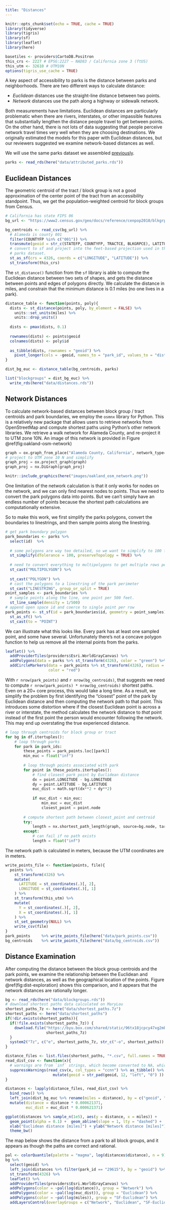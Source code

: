 ```yaml
---
title: "Distances"
---
```


```r
knitr::opts_chunk$set(echo = TRUE, cache = TRUE)
library(tidyverse)
library(tigris)
library(sf)
library(leaflet)
library(here)

basetiles <- providers$CartoDB.Positron
this_crs <- 2227 # EPSG:2227 – NAD83 / California zone 3 (ftUS)
this_utm <- 32610 # UTM10N
options(tigris_use_cache = TRUE)
```

A key aspect of accessibility to parks is the distance between parks and
neighborhoods. There are two different ways to calculate distance:

   - *Euclidean* distances use the straight-line distance between two points.
   - *Network* distances use the path along a highway or sidewalk network.
  
Both measurements have limitations. Euclidean distances are particularly
problematic when there are rivers, interstates, or other impassible features that
substantially lengthen the distance people travel to get between points. On the
other hand, there is not lots of data suggesting that people perceive network 
travel times very well when they are choosing destinations. We originally
estimated the models for this paper with Euclidean distances, but
our reviewers suggested we examine network-based distances as well.

We will use the same parks dataset we assembled [previously](01_parks.Rmd).

```r
parks <- read_rds(here("data/attributed_parks.rds"))
```

## Euclidean Distances

The geometric centroid of the tract / block group is not a good approximation of
the center point of the tract from an accessibility standpoint. Thus, we 
get the population-weighted centroid for block groups from Census.


```r
# California has state FIPS 06
bg_url <- "https://www2.census.gov/geo/docs/reference/cenpop2010/blkgrp/CenPop2010_Mean_BG06.txt"

bg_centroids <- read_csv(bg_url) %>%
  # Alameda is county 001
  filter(COUNTYFP %in% c("001")) %>%
  transmute(geoid = str_c(STATEFP, COUNTYFP, TRACTCE, BLKGRPCE), LATITUDE, LONGITUDE) %>%
  # convert to sf and project into the feet-based projection used in the
  # parks dataset.
  st_as_sf(crs = 4326, coords = c("LONGITUDE", "LATITUDE")) %>%
  st_transform(this_crs) 
```


The `st_distance()` function from the `sf` library is able to compute the 
Euclidean distance between two sets of shapes, and gets the distance between 
points and edges of polygons directly. We calculate the distance in miles, 
and constrain that the minimum distance is 0.1 miles (no one lives in a park).

```r
distance_table <- function(points, poly){
  dists <- st_distance(points, poly, by_element = FALSE) %>%
    units::set_units(miles) %>%
    units::drop_units()
  
  dists <- pmax(dists, 0.1)
  
  rownames(dists) <- points$geoid
  colnames(dists) <- poly$id
  
  as_tibble(dists, rownames = "geoid") %>%
    pivot_longer(cols = -geoid, names_to = "park_id", values_to = "distance")
}

dist_bg_euc <- distance_table(bg_centroids, parks)
```


```r
list("blockgroups" = dist_bg_euc) %>%
  write_rds(here("data/distances.rds"))
```

## Network Distances

To calculate network-based distances between block group / tract centroids and
park boundaries, we employ the `osmnx` library for Python. This is a relatively
new package that allows users to retrieve networks from OpenStreetMap and 
compute shortest paths using Python's other network libraries. We retrieve
a walk network for Alameda County, and re-project it to UTM zone 10N. An
image of this network is provided in Figure \@ref(fig:oakland-osm-network)

```py
graph = ox.graph_from_place("Alameda County, California", network_type='walk')
# project to UTM zone 10 N and simplify
graph_proj = ox.project_graph(graph)
graph_proj = nx.DiGraph(graph_proj)
```

```r
knitr::include_graphics(here("images/oakland_osm_network.png"))
```


One limitation of the network calculation is that it only works for nodes on the
network, and we can only find nearest nodes to points. Thus we need to convert
the park polygons data into points. But we can't simply have an endless number
of points because the shortest path calculations are computationally extensive.

So to make this work, we first simplify the parks polygons, convert the boundaries
to linestrings, and then sample points along the linestring.

```r
# get park boundary polygon
park_boundaries <- parks %>%
  select(id)  %>%
  
  # some polygons are way too detailed, so we want to simplify to 100 foot resolution
  st_simplify(dTolerance = 100, preserveTopology = TRUE) %>%
  
  # need to convert everything to multipolygons to get multiple rows per shape
  st_cast("MULTIPOLYGON") %>%
  
  st_cast("POLYGON") %>%
  # cast the polygons to a linestring of the park perimeter
  st_cast("LINESTRING", group_or_split = TRUE) 
point_samples <- park_boundaries %>%
  # sample points along the line, one point per 500 feet.
  st_line_sample(density = 1/500) 
# append open space id and coerce to single point per row
park_points <- st_sf(id = park_boundaries$id, geometry = point_samples)  %>%
  st_as_sf() %>%
  st_cast(to = "POINT")
```

We can illustrate what this looks like. Every park has at least one sampled point,
and some have several. Unfortunately there's not a concave polygon function to help
us remove all the internal points from the parks.

```r
leaflet() %>%
  addProviderTiles(providers$Esri.WorldGrayCanvas) %>%
  addPolygons(data = parks %>% st_transform(4326), color = "green") %>%
  addCircleMarkers(data = park_points %>% st_transform(4326), radius = 0.001,
                   color = "red") 
```

With `r nrow(park_points)` and `r nrow(bg_centroids)`, that suggests we
need to compute `r nrow(park_points) * nrow(bg_centroids)` shortest
paths. Even on a 20+ core process, this would take a long time.  As a result,
we simplify the problem by first identifying the "closest" point of the park
by Euclidean distance and then computing the network path to that point.
This introduces some distortion where if the closest Euclidean point is across 
a river or interstate, the method calculates the network distance to *that*
point instead of the first point the person would encounter following the
network. This may end up overstating the true experienced distance.

```py
# loop through centroids for block group or tract
for bg in df.itertuples():
    # loop through parks
    for park in park_ids:
        these_points = park_points.loc[[park]]
        min_euc = float("inf")
        
        # loop through points associated with park
        for point in these_points.itertuples():
            # find closest park point by Euclidean distance
            dx = point.LONGITUDE - bg.LONGITUDE
            dy = point.LATITUDE - bg.LATITUDE
            euc_dist = math.sqrt(dx**2 + dy**2)
            
            if euc_dist < min_euc:
                min_euc = euc_dist
                closest_point = point.node
                
        # compute shortest path between closest_point and centroid
        try:
            length = nx.shortest_path_length(graph, source=bg.node, target=closest_point, weight='length')
        except:
            # can fail if no path exists
            length = float("inf")
```


The network path is calculated in meters, because the UTM coordinates are in meters.

```r
write_points_file <- function(points, file){
  points %>% 
    st_transform(4326) %>%
    mutate(
      LATITUDE = st_coordinates(.)[, 2],
      LONGITUDE = st_coordinates(.)[, 1]
    ) %>%
    st_transform(this_utm) %>%
    mutate(
      Y = st_coordinates(.)[, 2],
      X = st_coordinates(.)[, 1]
    ) %>%
    st_set_geometry(NULL) %>%
    write_csv(file)
}
park_points     %>% write_points_file(here("data/park_points.csv"))
bg_centroids    %>% write_points_file(here("data/bg_centroids.csv"))
```

## Distance Examination

After computing the distance between the block group centroids and the park points,
we examine the relationship between the Euclidean and network distances, as well
as the geographical location of the points. Figure \@ref(fig:dist-exploration)
shows this comparison, and it appears that the network distances are rationally longer.

```r
bg <- read_rds(here("data/blockgroups.rds"))
# download shortest paths data calculated on MaryLou
shortest_paths_7z <- here("data/shortest_paths.7z")
shortest_paths <- here("data/shortest_paths")
if(!dir.exists(shortest_paths)){
  if(!file.exists(shortest_paths_7z)) {
    download.file("https://byu.box.com/shared/static/96tx18jcpcy47xg2mbbdig6zcrbru6x7.7z",
                  shortest_paths_7z)
  }
  system2("7z", c("e", shortest_paths_7z, str_c("-o", shortest_paths)) )
}

distance_files <- list.files(shortest_paths, "*.csv", full.names = TRUE)
read_dist_csv <- function(x){
  # warnings are from `inf` strings, which become converted to NA, which is okay.
  suppressWarnings(read_csv(x, col_types = "ccnn") %>% as_tibble() %>%
                     mutate(geoid = str_pad(geoid, 12, "left", "0") ))
}

distances <- lapply(distance_files, read_dist_csv) %>% 
  bind_rows() %>%
  left_join(dist_bg_euc %>% rename(miles = distance), by = c("geoid", "park_id")) %>%
  mutate(distance = distance * 0.000621371,
         euc_dist = euc_dist * 0.000621371)
```

```r
ggplot(distances %>% sample_n(1e5), aes(y = distance, x = miles)) + 
  geom_point(alpha = 0.1) +  geom_abline(slope = 1, lty = "dashed") + 
  xlab("Euclidean distance [miles]") + ylab("Network distance [miles]") +
  theme_bw()
```


The map below shows the distance from a park to all block groups, and it appears
as though the paths are correct and rational. 
```r
pal <- colorQuantile(palette = "magma", log(distances$distance), n = 9)
bg %>%
  select(geoid) %>%
  left_join(distances %>% filter(park_id == "29615"), by = "geoid") %>%
  st_transform(4326) %>%
  leaflet() %>%
  addProviderTiles(providers$Esri.WorldGrayCanvas) %>%
  addPolygons(color = ~pal(log(distance)), group = "Network") %>%
  addPolygons(color = ~pal(log(euc_dist)), group = "Euclidean") %>%
  addPolygons(color = ~pal(log(miles)), group = "SF-Euclidean") %>%
  addLayersControl(overlayGroups = c("Network", "Euclidean", "SF-Euclidean"))
```


